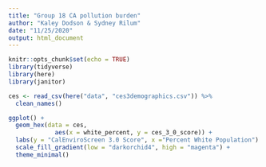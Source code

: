 ```yaml
---
title: "Group 18 CA pollution burden"
author: "Kaley Dodson & Sydney Rilum"
date: "11/25/2020"
output: html_document
---
```


```r
knitr::opts_chunk$set(echo = TRUE)
library(tidyverse)
library(here)
library(janitor)
```

```r
ces <- read_csv(here("data", "ces3demographics.csv")) %>% 
  clean_names()
```

```r
ggplot() +
  geom_hex(data = ces,
             aes(x = white_percent, y = ces_3_0_score)) +
  labs(y = "CalEnviroScreen 3.0 Score", x ="Percent White Population") +
  scale_fill_gradient(low = "darkorchid4", high = "magenta") +
  theme_minimal()
  
```

